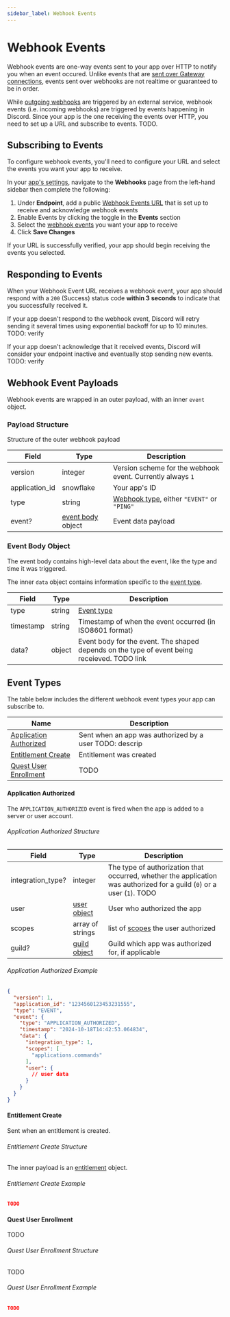 ```yaml
---
sidebar_label: Webhook Events
---
```


# Webhook Events

Webhook events are one-way events sent to your app over HTTP to notify you when an event occured. Unlike events that are [sent over Gateway connections](#TODO), events sent over webhooks are not realtime or guaranteed to be in order.

While [outgoing webhooks](#DOCS_RESOURCES_WEBHOOK) are triggered by an external service, webhook events (i.e. incoming webhooks) are triggered by events happening in Discord. Since your app is the one receiving the events over HTTP, you need to set up a URL and subscribe to events. TODO.

## Subscribing to Events

To configure webhook events, you'll need to configure your URL and select the events you want your app to receive.

In your [app's settings](https://discord.com/developers/applications), navigate to the **Webhooks** page from the left-hand sidebar then complete the following:

1. Under **Endpoint**, add a public [Webhook Events URL](#TODO) that is set up to receive and acknowledge webhook events
2. Enable Events by clicking the toggle in the **Events** section
3. Select the [webhook events](#DOCS_EVENTS_WEBHOOK_EVENTS/event-types) you want your app to receive
4. Click **Save Changes**

If your URL is successfully verified, your app should begin receiving the events you selected.

## Responding to Events

When your Webhook Event URL receives a webhook event, your app should respond with a `200` (Success) status code **within 3 seconds** to indicate that you successfully received it.

If your app doesn't respond to the webhook event, Discord will retry sending it several times using exponential backoff for up to 10 minutes. TODO: verify

If your app doesn't acknowledge that it received events, Discord will consider your endpoint inactive and eventually stop sending new events. TODO: verify

## Webhook Event Payloads

Webhook events are wrapped in an outer payload, with an inner `event` object.

### Payload Structure

Structure of the outer webhook payload

| Field          | Type                                                               | Description                                                |
|----------------|--------------------------------------------------------------------|------------------------------------------------------------|
| version        | integer                                                            | Version scheme for the webhook event. Currently always `1` |
| application_id | snowflake                                                          | Your app's ID                                              |
| type           | string                                                             | [Webhook type](#TODO), either `"EVENT"` or `"PING"`        |
| event?         | [event body](#DOCS_EVENTS_WEBHOOK_EVENTS/event-body-object) object | Event data payload                                         |

### Event Body Object

The event body contains high-level data about the event, like the type and time it was triggered.

The inner `data` object contains information specific to the [event type](#TODO).

| Field     | Type   | Description                                                                                  |
|-----------|--------|----------------------------------------------------------------------------------------------|
| type      | string | [Event type](#DOCS_EVENTS_WEBHOOK_EVENTS/event-types)                                        |
| timestamp | string | Timestamp of when the event occurred (in ISO8601 format)                                     |
| data?     | object | Event body for the event. The shaped depends on the type of event being receieved. TODO link |

## Event Types

The table below includes the different webhook event types your app can subscribe to.

| Name                                                                         | Description                                             |
|------------------------------------------------------------------------------|---------------------------------------------------------|
| [Application Authorized](#DOCS_EVENTS_WEBHOOK_EVENTS/application-authorized) | Sent when an app was authorized by a user TODO: descrip |
| [Entitlement Create](#DOCS_EVENTS_WEBHOOK_EVENTS/entitlement-create)         | Entitlement was created                                 |
| [Quest User Enrollment](#DOCS_EVENTS_WEBHOOK_EVENTS/quest-user-enrollment)   | TODO                                                    |

#### Application Authorized

The `APPLICATION_AUTHORIZED` event is fired when the app is added to a server or user account.

###### Application Authorized Structure

| Field             | Type                  | Description                                                                                                             |
|-------------------|-----------------------|-------------------------------------------------------------------------------------------------------------------------|
| integration_type? | integer               | The type of authorization that occurred, whether the application was authorized for a guild (`0`) or a user (`1`). TODO |
| user              | [user object](#TODO)  | User who authorized the app                                                                                             |
| scopes            | array of strings      | list of [scopes](#TODO) the user authorized                                                                             |
| guild?            | [guild object](#TODO) | Guild which app was authorized for, if applicable                                                                       |


###### Application Authorized Example

```json
{
  "version": 1,
  "application_id": "1234560123453231555",
  "type": "EVENT",
  "event": {
    "type": "APPLICATION_AUTHORIZED",
    "timestamp": "2024-10-18T14:42:53.064834",
    "data": {
      "integration_type": 1,
      "scopes": [
        "applications.commands"
      ],
      "user": {
        // user data
      }
    }
  }
}
```

#### Entitlement Create

Sent when an entitlement is created.

###### Entitlement Create Structure

The inner payload is an [entitlement](#DOCS_RESOURCES_ENTITLEMENT/entitlement-object) object.

###### Entitlement Create Example

```json
TODO
```

#### Quest User Enrollment

TODO

###### Quest User Enrollment Structure

TODO

###### Quest User Enrollment Example

```json
TODO
```